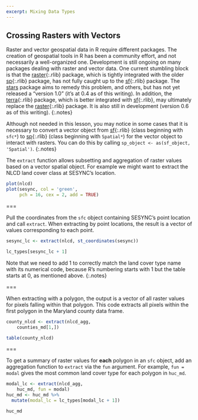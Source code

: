 ```yaml
---
excerpt: Mixing Data Types
---
```


## Crossing Rasters with Vectors

Raster and vector geospatial data in R require different packages. 
The creation of geospatial tools in R has been a community effort, and not
necessarily a well-organized one. Development is still ongoing on many packages
dealing with raster and vector data.
One current stumbling block is that the [raster](){:.rlib} package, which is tightly 
integrated with the older [sp](){:.rlib} package, has not fully caught up to the [sf](){:.rlib} package. 
The [stars](https://r-spatial.github.io/stars/) package aims to remedy this problem,
and others, but has not yet released a "version 1.0" (it's at 0.4 as of this
writing). In addition, the [terra](){:.rlib} package, which is better integrated with
[sf](){:.rlib}, may ultimately replace the [raster](){:.rlib} package. It is also still in
development (version 0.6 as of this writing).
{:.notes}

Although not needed in this lesson, you may notice in some cases that it is necessary to
convert a vector object from [sf](){:.rlib} (class beginning with `sfc*`) to [sp](){:.rlib}
(class beginning with `Spatial*`) for the vector object to interact with rasters.
You can do this by calling `sp_object <- as(sf_object, 'Spatial')`.
{:.notes}

The `extract` function allows subsetting and aggregation of raster values based
on a vector spatial object. For example we might want to extract the NLCD land cover 
class at SESYNC's location.

```r
plot(nlcd)
plot(sesync, col = 'green',
     pch = 16, cex = 2, add = TRUE)
```

===

Pull the coordinates from the `sfc` object containing SESYNC's point location and call `extract`.
When extracting by point locations, the result is a vector of values corresponding to each point. 

```r
sesync_lc <- extract(nlcd, st_coordinates(sesync))
```

```r
lc_types[sesync_lc + 1]
```

Note that we need to add 1 to correctly match the land cover type name with its numerical
code, because R's numbering starts with 1 but the table starts at 0, as mentioned above.
{:.notes}

===

When extracting with a polygon, the output is a vector of all raster values for
pixels falling within that polygon. This code extracts all pixels within the first
polygon in the Maryland county data frame.

```r
county_nlcd <- extract(nlcd_agg,
    counties_md[1,])
```

```r
table(county_nlcd)
```

===

To get a summary of raster values for **each** polygon in an `sfc`
object, add an aggregation function to `extract` via the `fun` argument. For
example, `fun = modal` gives the most common land cover type for each polygon in
`huc_md`.

```r
modal_lc <- extract(nlcd_agg,
    huc_md, fun = modal)
huc_md <- huc_md %>%
  mutate(modal_lc = lc_types[modal_lc + 1])
```

```r
huc_md
```
